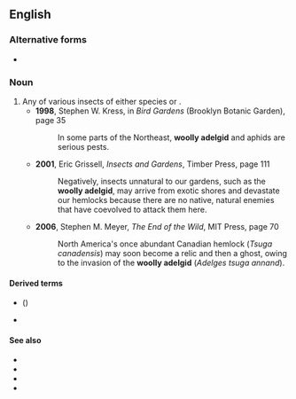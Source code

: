 ==English==
{{rfi|en}}
{{wikispecies|Adelges}}

===Alternative forms===
* {{vern|wooly adelgid}}

===Noun===
{{en-noun}}

# Any of various insects of either species {{taxlink|Adelges piceae|species|noshow=1|ver=170124}} or {{taxlink|Adelges tsugae|species|noshow=1|ver=170124}}.
#* '''1998''', Stephen W. Kress, in ''Bird Gardens'' (Brooklyn Botanic Garden), page 35
#*: In some parts of the Northeast, '''woolly adelgid'''<!--sic--> and aphids are serious pests.
#* '''2001''', Eric Grissell, ''Insects and Gardens'', Timber Press, page 111
#*: Negatively, insects unnatural to our gardens, such as the '''woolly adelgid''', may arrive from exotic shores and devastate our hemlocks because there are no native, natural enemies that have coevolved to attack them here.
#* '''2006''', Stephen M. Meyer, ''The End of the Wild'', MIT Press, page 70
#*: North America's once abundant Canadian hemlock (''Tsuga canadensis'') may soon become a relic and then a ghost, owing to the invasion of the '''woolly adelgid''' (''Adelges tsuga<!--sic--> annand'').

====Derived terms====
* {{l|en|hemlock woolly adelgid}} ({{taxlink|Adelges tsugae|species|ver=190910}})
* {{vern|balsam woolly adelgid}}

====See also====
* {{pedia|Balsam woolly adelgid}}
* {{specieslite|Adelges piceae|i=1}}
* {{pedia|Hemlock woolly adelgid}}
* {{specieslite|Adelges tsugae|i=1}}
